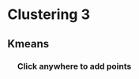 # Clustering 3
<script src="https://d3js.org/d3.v7.min.js"></script>
<script src="scripts/kmeans3.js"></script>

## Kmeans

<div style="padding-left: 20px;" id="plot">
  <h3 id="info">Click anywhere to add points</h3>
</div>
<div id="buttons">
</div>  



<script>
  const colorScale = d3.scaleOrdinal(d3.schemeCategory10);

  // width and height
  const w = 400;
  const h = 400;
  const margin = {left: 50, right: 20, top: 20, bottom: 50};
  const innerHeight = h - margin.top - margin.bottom;
  const innerWidth = w - margin.left - margin.right;
  
  // create scale functions
  const xScale = d3.scaleLinear()
    .domain([0, 4])
    .range([0, innerWidth]);

  const yScale = d3.scaleLinear()
    .domain([0, 4])
    .range([innerHeight, 0]);

  // define X axis
  const xAxis = d3.axisBottom()
    .scale(xScale)
    .ticks(5);

  // define Y axis
  const yAxis = d3.axisLeft()
    .scale(yScale)
    .ticks(5);
    
  let svg;
  
  let data;
  
  let action = "add";
  
  const k = 2;
  
  setup();
  
  
</script> 
